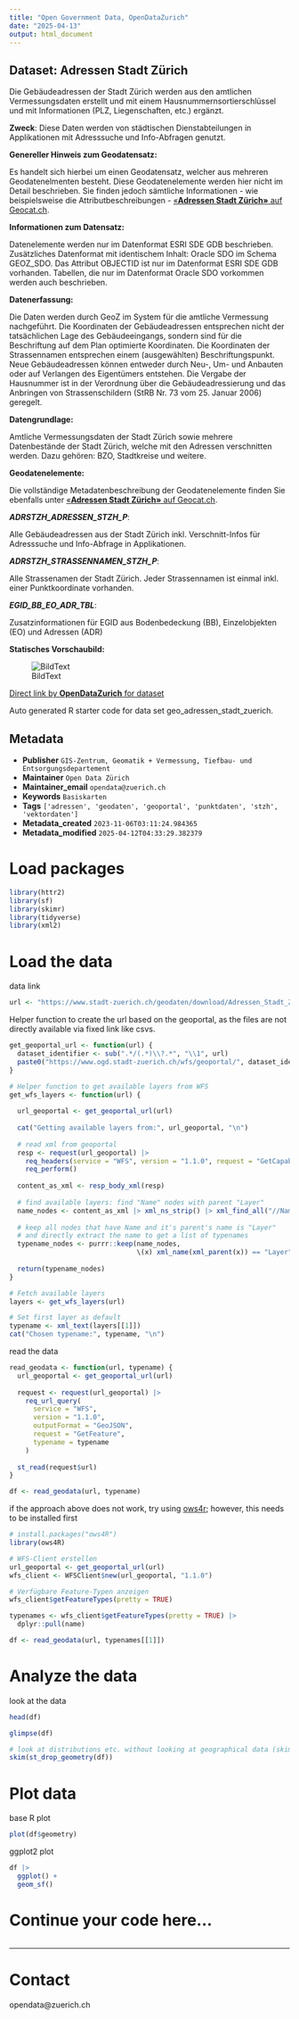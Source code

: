 ```yaml
---
title: "Open Government Data, OpenDataZurich"
date: "2025-04-13"
output: html_document
---
```


## Dataset: Adressen Stadt Zürich

Die Gebäudeadressen der Stadt Zürich werden aus den amtlichen Vermessungsdaten erstellt und mit einem Hausnummernsortierschlüssel und mit Informationen (PLZ, Liegenschaften, etc.) ergänzt.

**Zweck**: Diese Daten werden von städtischen Dienstabteilungen in Applikationen mit Adresssuche und Info-Abfragen genutzt.

**Genereller Hinweis zum Geodatensatz:**

Es handelt sich hierbei um einen Geodatensatz, welcher aus mehreren Geodatenelmenten besteht. Diese Geodatenelemente werden hier nicht im Detail beschrieben. Sie finden jedoch sämtliche Informationen - wie beispielsweise die Attributbeschreibungen - [«**Adressen Stadt Zürich»** auf Geocat.ch](https://www.geocat.ch/geonetwork/srv/ger/catalog.search#/metadata/69b679bb-f6e1-9267-354e-05196b272755).
			   

**Informationen zum Datensatz:**

Datenelemente werden nur im Datenformat ESRI SDE GDB beschrieben. 
Zusätzliches Datenformat mit identischem Inhalt: Oracle SDO im Schema GEOZ_SDO. 
Das Attribut OBJECTID ist nur im Datenformat ESRI SDE GDB vorhanden. Tabellen, die nur im Datenformat Oracle SDO vorkommen werden auch beschrieben.

**Datenerfassung:**

Die Daten werden durch GeoZ im System für die amtliche Vermessung nachgeführt. Die Koordinaten der Gebäudeadressen entsprechen nicht der tatsächlichen Lage des Gebäudeeingangs, sondern sind für die Beschriftung auf dem Plan optimierte Koordinaten. Die Koordinaten der Strassennamen entsprechen einem (ausgewählten) Beschriftungspunkt. Neue Gebäudeadressen können entweder durch Neu-, Um- und Anbauten oder auf Verlangen des Eigentümers entstehen. Die Vergabe der Hausnummer ist in der Verordnung über die Gebäudeadressierung und das Anbringen von Strassenschildern (StRB Nr. 73 vom 25. Januar 2006) geregelt.

**Datengrundlage:**

Amtliche Vermessungsdaten der Stadt Zürich sowie mehrere Datenbestände der Stadt Zürich, welche mit den Adressen verschnitten werden. Dazu gehören: BZO, Stadtkreise und weitere.

**Geodatenelemente:**

Die vollständige Metadatenbeschreibung der Geodatenelemente finden Sie ebenfalls unter [«**Adressen Stadt Zürich»** auf Geocat.ch](https://www.geocat.ch/geonetwork/srv/ger/md.viewer#/full_view/69b679bb-f6e1-9267-354e-05196b272755).

***ADRSTZH_ADRESSEN_STZH_P***: 

Alle Gebäudeadressen aus der Stadt Zürich inkl. Verschnitt-Infos für Adresssuche und Info-Abfrage in Applikationen.


***ADRSTZH_STRASSENNAMEN_STZH_P***: 

Alle Strassenamen der Stadt Zürich. Jeder Strassennamen ist einmal inkl. einer Punktkoordinate vorhanden.


***EGID_BB_EO_ADR_TBL***: 

Zusatzinformationen für EGID aus Bodenbedeckung (BB), Einzelobjekten (EO) und Adressen (ADR)




**Statisches Vorschaubild:**

![BildText](https://www.gis.stadt-zuerich.ch/zueriplan_docs/geocat/69b679bb-f6e1-9267-354e-05196b272755.png)



[Direct link by **OpenDataZurich** for dataset](https://data.stadt-zuerich.ch/dataset/geo_adressen_stadt_zuerich)

Auto generated R starter code for data set geo_adressen_stadt_zuerich.

## Metadata

- **Publisher** `GIS-Zentrum, Geomatik + Vermessung, Tiefbau- und Entsorgungsdepartement`
- **Maintainer** `Open Data Zürich`
- **Maintainer_email** `opendata@zuerich.ch`
- **Keywords** `Basis­karten`
- **Tags** `['adressen', 'geodaten', 'geoportal', 'punktdaten', 'stzh', 'vektordaten']`
- **Metadata_created** `2023-11-06T03:11:24.984365`
- **Metadata_modified** `2025-04-12T04:33:29.382379`


# Load packages

```r
library(httr2)
library(sf)
library(skimr)
library(tidyverse)
library(xml2)
```

# Load the data

data link
```r
url <- "https://www.stadt-zuerich.ch/geodaten/download/Adressen_Stadt_Zuerich?format=geojson_link"
```


Helper function to create the url based on the geoportal, as the files are not directly available via fixed link like csvs.
```r
get_geoportal_url <- function(url) {
  dataset_identifier <- sub(".*/(.*)\\?.*", "\\1", url)
  paste0("https://www.ogd.stadt-zuerich.ch/wfs/geoportal/", dataset_identifier)
}
```

```r
# Helper function to get available layers from WFS
get_wfs_layers <- function(url) {
  
  url_geoportal <- get_geoportal_url(url)
  
  cat("Getting available layers from:", url_geoportal, "\n")
  
  # read xml from geoportal
  resp <- request(url_geoportal) |> 
    req_headers(service = "WFS", version = "1.1.0", request = "GetCapabilities") |> 
    req_perform()
  
  content_as_xml <- resp_body_xml(resp)
  
  # find available layers: find "Name" nodes with parent "Layer"
  name_nodes <- content_as_xml |> xml_ns_strip() |> xml_find_all("//Name")
  
  # keep all nodes that have Name and it's parent's name is "Layer"
  # and directly extract the name to get a list of typenames
  typename_nodes <- purrr::keep(name_nodes,
                                \(x) xml_name(xml_parent(x)) == "Layer")
  
  return(typename_nodes)
}

# Fetch available layers
layers <- get_wfs_layers(url)

# Set first layer as default
typename <- xml_text(layers[[1]])
cat("Chosen typename:", typename, "\n")
```

read the data
```r
read_geodata <- function(url, typename) {
  url_geoportal <- get_geoportal_url(url)
  
  request <- request(url_geoportal) |>
    req_url_query(
      service = "WFS",
      version = "1.1.0",
      outputFormat = "GeoJSON",
      request = "GetFeature",
      typename = typename
    )
  
  st_read(request$url)
}

df <- read_geodata(url, typename)
```

if the approach above does not work, try using [ows4r](https://eblondel.github.io/ows4R/); however, this needs to be installed first
```r
# install.packages("ows4R")
library(ows4R)

# WFS-Client erstellen
url_geoportal <- get_geoportal_url(url)
wfs_client <- WFSClient$new(url_geoportal, "1.1.0")

# Verfügbare Feature-Typen anzeigen
wfs_client$getFeatureTypes(pretty = TRUE)

typenames <- wfs_client$getFeatureTypes(pretty = TRUE) |> 
  dplyr::pull(name)

df <- read_geodata(url, typenames[[1]])
```

# Analyze the data

look at the data
```r
head(df)
```

```r
glimpse(df)
```

```r
# look at distributions etc. without looking at geographical data (skim cannot deal with geometries)
skim(st_drop_geometry(df))
```

# Plot data

base R plot
```r
plot(df$geometry)
```

ggplot2 plot
```r
df |>
  ggplot() +
  geom_sf()
```

# Continue your code here...

```r

```

------------------------------------------------------------------------

# Contact

opendata@zuerich.ch
